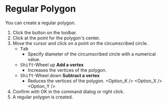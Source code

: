 
# Regular Polygon

<Reference shortcut='' command='Polygon' button='Toolbar' />

You can create a regular polygon.

1. Click the button <ButtonIcon type="button-regular-polygon" /> on the toolbar.
2. Click at the point for the polygon's center.
3. Move the cursor and click on a point on the circumscribed circle.
   - <kbd>Tab</kbd> 
      - Specify diameter of the circumscribed circle with a numerical value.
   - <kbd>Shift</kbd>-Wheel up **Add a vertex**
      - Increases the vertices of the polygon.
   - <kbd>Shift</kbd>-Wheel down **Subtract a vertex**
      - Reduces the vertices of the polygon.
   <Option_K />
   <Option_X />
   <Option_Y />
4. Confirm with OK in the command dialog or right click.
5. A regular polygon is created.